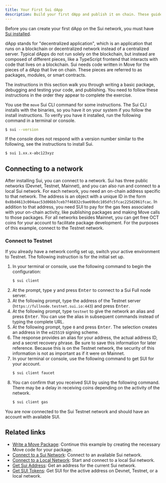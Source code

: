 ```yaml
---
title: Your First Sui dApp
description: Build your first dApp and publish it on chain. These guides demonstrate the basics you need to know to start your development journey on Sui.
---
```


Before you can create your first dApp on the Sui network, you must have [Sui installed](./getting-started/sui-install.mdx).

dApp stands for "decentralized application", which is an application that runs on a blockchain or decentralized network instead of a centralized server. Typical dApps do not run solely on the blockchain, but instead are composed of different pieces, like a TypeScript frontend that interacts with code that lives on a blockchain. Sui needs code written in Move for the pieces of a dApp that live on chain. These pieces are referred to as packages, modules, or smart contracts.

The instructions in this section walk you through writing a basic package, debugging and testing your code, and publishing. You need to follow these instructions in the order they appear to complete the exercise.

You use the `move` Sui CLI command for some instructions. The Sui CLI installs with the binaries, so you have it on your system if you follow the install instructions. To verify you have it installed, run the following command in a terminal or console.

```sh
$ sui --version
```

If the console does not respond with a version number similar to the following, see the instructions to install Sui.

```sh
$ sui 1.xx.x-abc123xyz
```

## Connecting to a network

After installing Sui, you can connect to a network. Sui has three public networks (Devnet, Testnet, Mainnet), and you can also run and connect to a local Sui network. For each network, you need an on-chain address specific to that network. The address is an object with a unique ID in the form `0x8bd4613c004aac53d06bb7ceb7f46832c9ae69bdc105dfc5fcac225d2061fcac`. In addition to that address, you need SUI to pay for the gas fees associated with your on-chain activity, like publishing packages and making Move calls to those packages. For all networks besides Mainnet, you can get free OCT coins for your account to facilitate package development. For the purposes of this example, connect to the Testnet network.

### Connect to Testnet

If you already have a network config set up, switch your active environment to Testnet. The following instruction is for the initial set up. 

1. In your terminal or console, use the following command to begin the configuration:
    ```sh
    $ sui client
    ```
1. At the prompt, type <kbd>y</kbd> and press <kbd>Enter</kbd> to connect to a Sui Full node server.
1. At the following prompt, type the address of the Testnet server (`https://fullnode.testnet.sui.io:443`) and press <kbd>Enter</kbd>.
1. At the following prompt, type `testnet` to give the network an alias and press <kbd>Enter</kbd>. You can use the alias in subsequent commands instead of typing the complete URL.
1. At the following prompt, type `0` and press <kbd>Enter</kbd>. The selection creates an address in the `ed25519` signing scheme.
1. The response provides an alias for your address, the actual address ID, and a secret recovery phrase. Be sure to save this information for later reference. Because this is on the Testnet network, the security of this information is not as important as if it were on Mainnet.
1. In your terminal or console, use the following command to get SUI for your account.
    ```sh
    $ sui client faucet
    ```
1. You can confirm that you received SUI by using the following command. There may be a delay in receiving coins depending on the activity of the network.
    ```sh
    $ sui client gas
    ```
You are now connected to the Sui Testnet network and should have an account with available SUI.  


## Related links

- [Write a Move Package](./first-app/write-package.mdx): Continue this example by creating the necessary Move code for your package.
- [Connect to a Sui Network](./getting-started/connect.mdx): Connect to an available Sui network.
- [Connect to a Local Network](./getting-started/local-network.mdx): Start and connect to a local Sui network.
- [Get Sui Address](./getting-started/get-address.mdx): Get an address for the current Sui network.
- [Get SUI Tokens](./getting-started/get-coins.mdx): Get SUI for the active address on Devnet, Testnet, or a local network.
